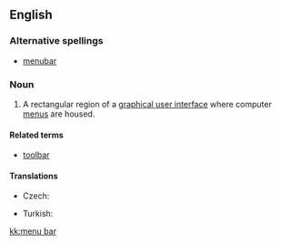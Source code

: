 ==English==
{{wikipedia}}

===Alternative spellings===
* [[menubar]]

===Noun===
{{en-noun|sg=[[menu]] [[bar]]}}

# {{graphical user interface}} A rectangular region of a [[graphical user interface]] where computer [[menu]]s are housed.

====Related terms====
* [[toolbar]]

====Translations====
{{trans-top|rectangular region of a graphical user interface where computer menus are housed}}
* Czech: {{t-|cs|panel nabídek|m}}
{{trans-mid}}
* Turkish: {{t|tr|menü çubuğu}}
{{trans-bottom}}

[[kk:menu bar]]